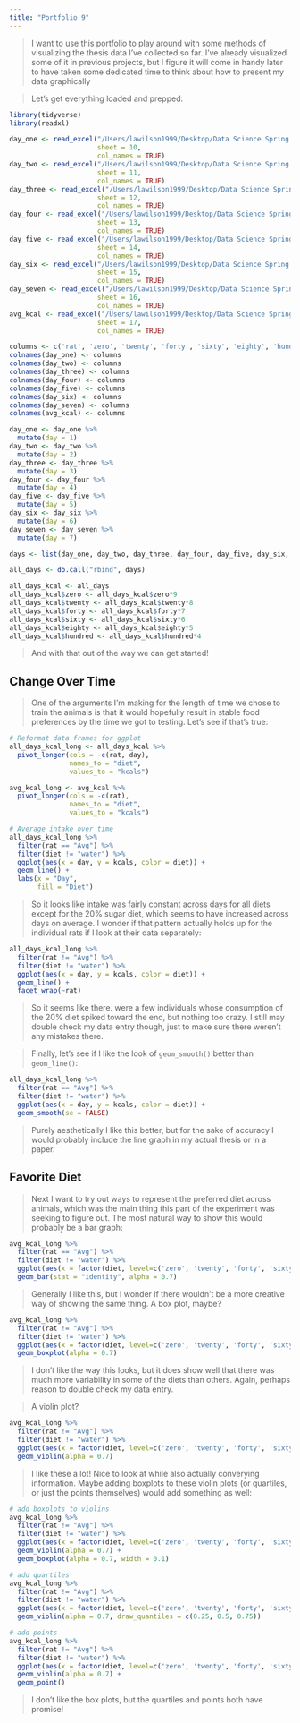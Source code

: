 ```yaml
---
title: "Portfolio 9"
---
```

> I want to use this portfolio to play around with some methods of visualizing the thesis data I've collected so far. I've already visualized some of it in previous projects, but I figure it will come in handy later to have taken some dedicated time to think about how to present my data graphically


> Let's get everything loaded and prepped:

```r
library(tidyverse)
library(readxl)
```

```r
day_one <- read_excel("/Users/lawilson1999/Desktop/Data Science Spring 2023/Portfolio/p03/IC Diet Choice.xlsx",
                      sheet = 10,
                      col_names = TRUE)
day_two <- read_excel("/Users/lawilson1999/Desktop/Data Science Spring 2023/Portfolio/p03/IC Diet Choice.xlsx",
                      sheet = 11,
                      col_names = TRUE)
day_three <- read_excel("/Users/lawilson1999/Desktop/Data Science Spring 2023/Portfolio/p03/IC Diet Choice.xlsx",
                      sheet = 12,
                      col_names = TRUE)
day_four <- read_excel("/Users/lawilson1999/Desktop/Data Science Spring 2023/Portfolio/p03/IC Diet Choice.xlsx",
                      sheet = 13,
                      col_names = TRUE)
day_five <- read_excel("/Users/lawilson1999/Desktop/Data Science Spring 2023/Portfolio/p03/IC Diet Choice.xlsx",
                      sheet = 14,
                      col_names = TRUE)
day_six <- read_excel("/Users/lawilson1999/Desktop/Data Science Spring 2023/Portfolio/p03/IC Diet Choice.xlsx",
                      sheet = 15,
                      col_names = TRUE)
day_seven <- read_excel("/Users/lawilson1999/Desktop/Data Science Spring 2023/Portfolio/p03/IC Diet Choice.xlsx",
                      sheet = 16,
                      col_names = TRUE)
avg_kcal <- read_excel("/Users/lawilson1999/Desktop/Data Science Spring 2023/Portfolio/p03/IC Diet Choice.xlsx",
                      sheet = 17,
                      col_names = TRUE)

columns <- c('rat', 'zero', 'twenty', 'forty', 'sixty', 'eighty', 'hundred', 'water')
colnames(day_one) <- columns
colnames(day_two) <- columns
colnames(day_three) <- columns
colnames(day_four) <- columns
colnames(day_five) <- columns
colnames(day_six) <- columns
colnames(day_seven) <- columns
colnames(avg_kcal) <- columns
```

```r
day_one <- day_one %>%
  mutate(day = 1)
day_two <- day_two %>%
  mutate(day = 2)
day_three <- day_three %>%
  mutate(day = 3)
day_four <- day_four %>%
  mutate(day = 4)
day_five <- day_five %>%
  mutate(day = 5)
day_six <- day_six %>%
  mutate(day = 6)
day_seven <- day_seven %>%
  mutate(day = 7)

days <- list(day_one, day_two, day_three, day_four, day_five, day_six, day_seven)

all_days <- do.call("rbind", days)

all_days_kcal <- all_days
all_days_kcal$zero <- all_days_kcal$zero*9
all_days_kcal$twenty <- all_days_kcal$twenty*8
all_days_kcal$forty <- all_days_kcal$forty*7
all_days_kcal$sixty <- all_days_kcal$sixty*6
all_days_kcal$eighty <- all_days_kcal$eighty*5
all_days_kcal$hundred <- all_days_kcal$hundred*4
```

> And with that out of the way we can get started!

## Change Over Time

> One of the arguments I'm making for the length of time we chose to train the animals is that it would hopefully result in stable food preferences by the time we got to testing.  Let's see if that's true:

```r
# Reformat data frames for ggplot
all_days_kcal_long <- all_days_kcal %>%
  pivot_longer(cols = -c(rat, day),
               names_to = "diet",
               values_to = "kcals")

avg_kcal_long <- avg_kcal %>%
  pivot_longer(cols = -c(rat),
               names_to = "diet",
               values_to = "kcals")

# Average intake over time
all_days_kcal_long %>%
  filter(rat == "Avg") %>%
  filter(diet != "water") %>%
  ggplot(aes(x = day, y = kcals, color = diet)) +
  geom_line() +
  labs(x = "Day",
       fill = "Diet")
```

> So it looks like intake was fairly constant across days for all diets except for the 20% sugar diet, which seems to have increased across days on average.  I wonder if that pattern actually holds up for the individual rats if I look at their data separately:

```r
all_days_kcal_long %>%
  filter(rat != "Avg") %>%
  filter(diet != "water") %>%
  ggplot(aes(x = day, y = kcals, color = diet)) +
  geom_line() +
  facet_wrap(~rat)
```

> So it seems like there. were a few individuals whose consumption of the 20% diet spiked toward the end, but nothing too crazy. I still may double check my data entry though,  just to make sure there weren't any mistakes there.

> Finally,  let's see if I like the look of `geom_smooth()` better than `geom_line()`:

```r
all_days_kcal_long %>%
  filter(rat == "Avg") %>%
  filter(diet != "water") %>%
  ggplot(aes(x = day, y = kcals, color = diet)) +
  geom_smooth(se = FALSE)
```

> Purely aesthetically I like this better, but for the sake of accuracy I would probably include the line graph in my actual thesis or in a paper.

## Favorite Diet

> Next I want to try out ways to represent the preferred diet across animals, which was the main thing this part of the experiment was seeking to figure out. The most natural way to show this would probably be a bar graph:

```r
avg_kcal_long %>%
  filter(rat == "Avg") %>%
  filter(diet != "water") %>%
  ggplot(aes(x = factor(diet, level=c('zero', 'twenty', 'forty', 'sixty', 'eighty', 'hundred')), y = kcals, fill = diet)) +
  geom_bar(stat = "identity", alpha = 0.7)
```

> Generally I like this, but I wonder if there wouldn't be a more creative way of showing the same thing. A box plot, maybe?

```r
avg_kcal_long %>%
  filter(rat != "Avg") %>%
  filter(diet != "water") %>%
  ggplot(aes(x = factor(diet, level=c('zero', 'twenty', 'forty', 'sixty', 'eighty', 'hundred')), y = kcals, fill = diet)) +
  geom_boxplot(alpha = 0.7)
```

> I don't like the way this looks, but it does show well that there was much more variability in some of the diets than others. Again, perhaps reason to double check my data entry.

> A violin plot?

```r
avg_kcal_long %>%
  filter(rat != "Avg") %>%
  filter(diet != "water") %>%
  ggplot(aes(x = factor(diet, level=c('zero', 'twenty', 'forty', 'sixty', 'eighty', 'hundred')), y = kcals, fill = diet)) +
  geom_violin(alpha = 0.7)
```
> I like these a lot! Nice to look at while also actually converying information.  Maybe adding boxplots to these violin plots (or quartiles, or just the points themselves) would add something as well:

```r
# add boxplots to violins
avg_kcal_long %>%
  filter(rat != "Avg") %>%
  filter(diet != "water") %>%
  ggplot(aes(x = factor(diet, level=c('zero', 'twenty', 'forty', 'sixty', 'eighty', 'hundred')), y = kcals, fill = diet)) +
  geom_violin(alpha = 0.7) +
  geom_boxplot(alpha = 0.7, width = 0.1)

# add quartiles
avg_kcal_long %>%
  filter(rat != "Avg") %>%
  filter(diet != "water") %>%
  ggplot(aes(x = factor(diet, level=c('zero', 'twenty', 'forty', 'sixty', 'eighty', 'hundred')), y = kcals, fill = diet)) +
  geom_violin(alpha = 0.7, draw_quantiles = c(0.25, 0.5, 0.75))

# add points
avg_kcal_long %>%
  filter(rat != "Avg") %>%
  filter(diet != "water") %>%
  ggplot(aes(x = factor(diet, level=c('zero', 'twenty', 'forty', 'sixty', 'eighty', 'hundred')), y = kcals, fill = diet)) +
  geom_violin(alpha = 0.7) +
  geom_point()
```

> I don't like the box plots, but the quartiles and points both have promise!